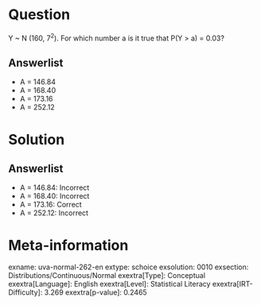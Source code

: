 Question
========

Y \~ N (160, 7^2^). For which number a is it true that P(Y \> a) = 0.03?

Answerlist
----------

* A = 146.84
* A = 168.40
* A = 173.16
* A = 252.12

Solution
========

Answerlist
----------

* A = 146.84: Incorrect
* A = 168.40: Incorrect
* A = 173.16: Correct
* A = 252.12: Incorrect

Meta-information
================
exname: uva-normal-262-en
extype: schoice
exsolution: 0010
exsection: Distributions/Continuous/Normal
exextra[Type]: Conceptual
exextra[Language]: English
exextra[Level]: Statistical Literacy
exextra[IRT-Difficulty]: 3.269
exextra[p-value]: 0.2465
